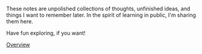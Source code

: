 <Title text="Digital Garden 🏡">
  <Link to={`./notes`}>Overview</Link>
</Title>

These notes are unpolished collections of thoughts, unfinished ideas, and things I want to remember later. In the spirit of learning in public, I'm sharing them here.

Have fun exploring, if you want!

<a href="./notes">Overview</a>
